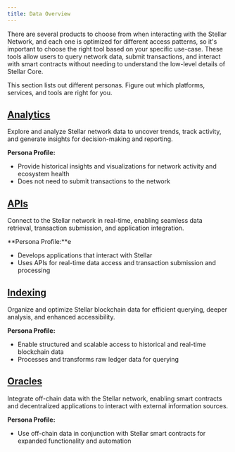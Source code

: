 ```yaml
---
title: Data Overview
---
```



There are several products to choose from when interacting with the Stellar Network, and each one is optimized for different access patterns, so it's important to choose the right tool based on your specific use-case. These tools allow users to query network data, submit transactions, and interact with smart contracts without needing to understand the low-level details of Stellar Core.

This section lists out different personas. Figure out which platforms, services, and tools are right for you.

## [Analytics](./analytics/README.mdx)

Explore and analyze Stellar network data to uncover trends, track activity, and generate insights for decision-making and reporting.

**Persona Profile:**

- Provide historical insights and visualizations for network activity and ecosystem health
- Does not need to submit transactions to the network

## [APIs](./apis/README.mdx)

Connect to the Stellar network in real-time, enabling seamless data retrieval, transaction submission, and application integration.

**Persona Profile:**e

- Develops applications that interact with Stellar
- Uses APIs for real-time data access and transaction submission and processing

## [Indexing](./indexing/README.mdx)

Organize and optimize Stellar blockchain data for efficient querying, deeper analysis, and enhanced accessibility.

**Persona Profile:**

- Enable structured and scalable access to historical and real-time blockchain data
- Processes and transforms raw ledger data for querying

## [Oracles](./oracles/README.mdx)

Integrate off-chain data with the Stellar network, enabling smart contracts and decentralized applications to interact with external information sources.

**Persona Profile:**

- Use off-chain data in conjunction with Stellar smart contracts for expanded functionality and automation
